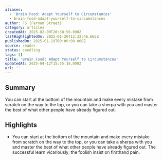 ```yaml
---
aliases:
  - 'Brain Food: Adapt Yourself to Circumstances'
  - brain-food-adapt-yourself-to-circumstances
author: FS (Farnam Street)
category: articles
createdAt: 2025-02-09T20:38:50.000Z
lastHighlightedOn: 2025-01-20T12:32:46.665Z
publishedOn: 2025-01-19T00:00:00.000Z
source: reader
status: seedling
tags: []
title: 'Brain Food: Adapt Yourself to Circumstances'
updatedAt: 2025-04-12T15:55:18.000Z
url: ''
---
```

## Summary

You can start at the bottom of the mountain and make every mistake from scratch on the way to the top, or you can take a sherpa with you and master the best of what other people have already figured out.

## Highlights

- You can start at the bottom of the mountain and make every mistake from scratch on the way to the top, or you can take a sherpa with you and master the best of what other people have already figured out.
  The successful learn vicariously; the foolish insist on firsthand pain.
